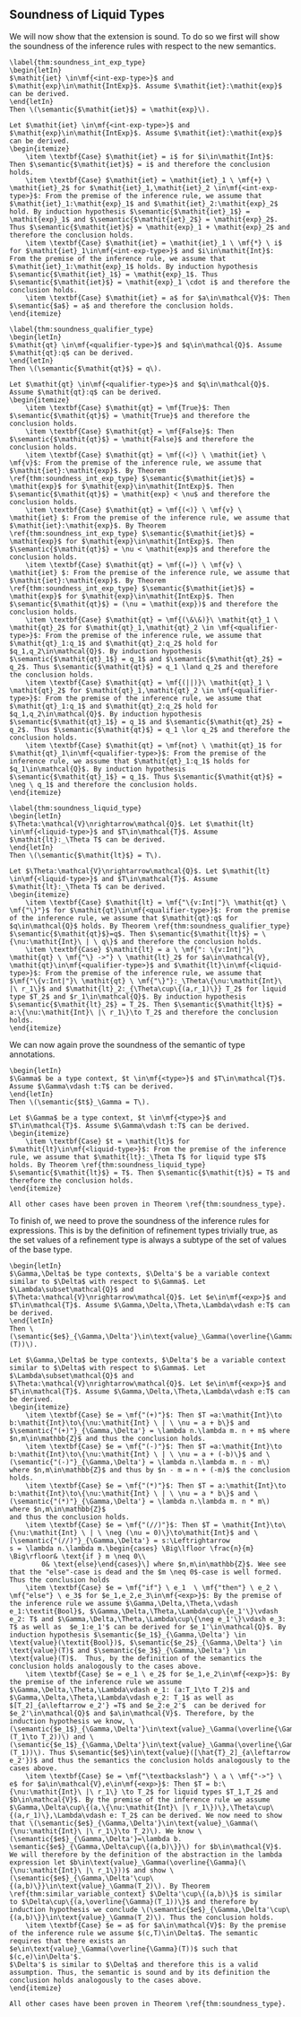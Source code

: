 ## Soundness of Liquid Types


We will now show that the extension is sound. To do so we first will show the soundness of the inference rules with respect to the new semantics. 

```theorem
\label{thm:soundness_int_exp_type}
\begin{letIn}
$\mathit{iet} \in\mf{<int-exp-type>}$ and $\mathit{exp}\in\mathit{IntExp}$. Assume $\mathit{iet}:\mathit{exp}$ can be derived.
\end{letIn}
Then \(\semantic{$\mathit{iet}$} = \mathit{exp}\).
```
```proof
Let $\mathit{iet} \in\mf{<int-exp-type>}$ and $\mathit{exp}\in\mathit{IntExp}$. Assume $\mathit{iet}:\mathit{exp}$ can be derived.
\begin{itemize}
    \item \textbf{Case} $\mathit{iet} = i$ for $i\in\mathit{Int}$: Then $\semantic{$\mathit{iet}$} = i$ and therefore the conclusion holds.
    \item \textbf{Case} $\mathit{iet} = \mathit{iet}_1 \ \mf{+} \ \mathit{iet}_2$ for $\mathit{iet}_1,\mathit{iet}_2 \in\mf{<int-exp-type>}$: From the premise of the inference rule, we assume that $\mathit{iet}_1:\mathit{exp}_1$ and $\mathit{iet}_2:\mathit{exp}_2$ hold. By induction hypothesis $\semantic{$\mathit{iet}_1$} = \mathit{exp}_1$ and $\semantic{$\mathit{iet}_2$} = \mathit{exp}_2$. Thus $\semantic{$\mathit{iet}$} = \mathit{exp}_1 + \mathit{exp}_2$ and therefore the conclusion holds.
    \item \textbf{Case} $\mathit{iet} = \mathit{iet}_1 \ \mf{*} \ i$ for $\mathit{iet}_1\in\mf{<int-exp-type>}$ and $i\in\mathit{Int}$: From the premise of the inference rule, we assume that $\mathit{iet}_1:\mathit{exp}_1$ holds. By induction hypothesis $\semantic{$\mathit{iet}_1$} = \mathit{exp}_1$. Thus $\semantic{$\mathit{iet}$} = \mathit{exp}_1 \cdot i$ and therefore the conclusion holds.
    \item \textbf{Case} $\mathit{iet} = a$ for $a\in\mathcal{V}$: Then $\semantic{$a$} = a$ and therefore the conclusion holds.
\end{itemize}
```

```theorem
\label{thm:soundness_qualifier_type}
\begin{letIn}
$\mathit{qt} \in\mf{<qualifier-type>}$ and $q\in\mathcal{Q}$. Assume $\mathit{qt}:q$ can be derived.
\end{letIn}
Then \(\semantic{$\mathit{qt}$} = q\).
```
```proof
Let $\mathit{qt} \in\mf{<qualifier-type>}$ and $q\in\mathcal{Q}$. Assume $\mathit{qt}:q$ can be derived.
\begin{itemize}
    \item \textbf{Case} $\mathit{qt} = \mf{True}$: Then $\semantic{$\mathit{qt}$} = \mathit{True}$ and therefore the conclusion holds.
    \item \textbf{Case} $\mathit{qt} = \mf{False}$: Then $\semantic{$\mathit{qt}$} = \mathit{False}$ and therefore the conclusion holds.
    \item \textbf{Case} $\mathit{qt} = \mf{(<)} \ \mathit{iet} \ \mf{v}$: From the premise of the inference rule, we assume that $\mathit{iet}:\mathit{exp}$. By Theorem \ref{thm:soundness_int_exp_type} $\semantic{$\mathit{iet}$} = \mathit{exp}$ for $\mathit{exp}\in\mathit{IntExp}$. Then $\semantic{$\mathit{qt}$} = \mathit{exp} < \nu$ and therefore the conclusion holds.
    \item \textbf{Case} $\mathit{qt} = \mf{(<)} \ \mf{v} \ \mathit{iet} $: From the premise of the inference rule, we assume that $\mathit{iet}:\mathit{exp}$. By Theorem \ref{thm:soundness_int_exp_type} $\semantic{$\mathit{iet}$} = \mathit{exp}$ for $\mathit{exp}\in\mathit{IntExp}$. Then $\semantic{$\mathit{qt}$} = \nu < \mathit{exp}$ and therefore the conclusion holds.
    \item \textbf{Case} $\mathit{qt} = \mf{(=)} \ \mf{v} \ \mathit{iet} $: From the premise of the inference rule, we assume that $\mathit{iet}:\mathit{exp}$. By Theorem \ref{thm:soundness_int_exp_type} $\semantic{$\mathit{iet}$} = \mathit{exp}$ for $\mathit{exp}\in\mathit{IntExp}$. Then $\semantic{$\mathit{qt}$} = (\nu = \mathit{exp})$ and therefore the conclusion holds.
    \item \textbf{Case} $\mathit{qt} = \mf{(\&\&)}\ \mathit{qt}_1 \ \mathit{qt}_2$ for $\mathit{qt}_1,\mathit{qt}_2 \in \mf{<qualifier-type>}$: From the premise of the inference rule, we assume that $\mathit{qt}_1:q_1$ and $\mathit{qt}_2:q_2$ hold for $q_1,q_2\in\mathcal{Q}$. By induction hypothesis $\semantic{$\mathit{qt}_1$} = q_1$ and $\semantic{$\mathit{qt}_2$} = q_2$. Thus $\semantic{$\mathit{qt}$} = q_1 \land q_2$ and therefore the conclusion holds.
    \item \textbf{Case} $\mathit{qt} = \mf{(||)}\ \mathit{qt}_1 \ \mathit{qt}_2$ for $\mathit{qt}_1,\mathit{qt}_2 \in \mf{<qualifier-type>}$: From the premise of the inference rule, we assume that $\mathit{qt}_1:q_1$ and $\mathit{qt}_2:q_2$ hold for $q_1,q_2\in\mathcal{Q}$. By induction hypothesis $\semantic{$\mathit{qt}_1$} = q_1$ and $\semantic{$\mathit{qt}_2$} = q_2$. Thus $\semantic{$\mathit{qt}$} = q_1 \lor q_2$ and therefore the conclusion holds.
    \item \textbf{Case} $\mathit{qt} = \mf{not} \ \mathit{qt}_1$ for $\mathit{qt}_1\in\mf{<qualifier-type>}$: From the premise of the inference rule, we assume that $\mathit{qt}_1:q_1$ holds for $q_1\in\mathcal{Q}$. By induction hypothesis $\semantic{$\mathit{qt}_1$} = q_1$. Thus $\semantic{$\mathit{qt}$} = \neg \ q_1$ and therefore the conclusion holds.
\end{itemize}
```

```theorem
\label{thm:soundness_liquid_type}
\begin{letIn}
$\Theta:\mathcal{V}\nrightarrow\mathcal{Q}$. Let $\mathit{lt} \in\mf{<liquid-type>}$ and $T\in\mathcal{T}$. Assume $\mathit{lt}:_\Theta T$ can be derived.
\end{letIn}
Then \(\semantic{$\mathit{lt}$} = T\).
```
```proof
Let $\Theta:\mathcal{V}\nrightarrow\mathcal{Q}$. Let $\mathit{lt} \in\mf{<liquid-type>}$ and $T\in\mathcal{T}$. Assume $\mathit{lt}:_\Theta T$ can be derived.
\begin{itemize}
    \item \textbf{Case} $\mathit{lt} = \mf{"\{v:Int|"}\ \mathit{qt} \ \mf{"\}"}$ for $\mathit{qt}\in\mf{<qualifier-type>}$: From the premise of the inference rule, we assume that $\mathit{qt}:q$ for $q\in\mathcal{Q}$ holds. By Theorem \ref{thm:soundness_qualifier_type} $\semantic{$\mathit{qt}$}=q$. Then $\semantic{$\mathit{lt}$} = \{\nu:\mathit{Int}\ | \ q\}$ and therefore the conclusion holds.
    \item \textbf{Case} $\mathit{lt} = a \ \mf{": \{v:Int|"}\ \mathit{qt} \ \mf{"\} ->"} \ \mathit{lt}_2$ for $a\in\mathcal{V}, \mathit{qt}\in\mf{<qualifier-type>}$ and $\mathit{lt}\in\mf{<liquid-type>}$: From the premise of the inference rule, we assume that $\mf{"\{v:Int|"}\ \mathit{qt} \ \mf{"\}"}:_\Theta\{\nu:\mathit{Int}\ |\ r_1\}$ and $\mathit{lt}_2:_{\Theta\cup\{(a,r_1)\}} T_2$ for liquid type $T_2$ and $r_1\in\mathcal{Q}$. By induction hypothesis $\semantic{$\mathit{lt}_2$} = T_2$. Then $\semantic{$\mathit{lt}$} = a:\{\nu:\mathit{Int}\ |\ r_1\}\to T_2$ and therefore the conclusion holds.
\end{itemize}
```

We can now again prove the soundness of the semantic of type annotations.

```theorem
\begin{letIn}
$\Gamma$ be a type context, $t \in\mf{<type>}$ and $T\in\mathcal{T}$. Assume $\Gamma\vdash t:T$ can be derived.
\end{letIn}
Then \(\semantic{$t$}_\Gamma = T\).
```
```proof
Let $\Gamma$ be a type context, $t \in\mf{<type>}$ and $T\in\mathcal{T}$. Assume $\Gamma\vdash t:T$ can be derived.
\begin{itemize}
    \item \textbf{Case} $t = \mathit{lt}$ for $\mathit{lt}\in\mf{<liquid-type>}$: From the premise of the inference rule, we assume that $\mathit{lt}:_\Theta T$ for liquid type $T$ holds. By Theorem \ref{thm:soundness_liquid_type} $\semantic{$\mathit{lt}$} = T$. Then $\semantic{$\mathit{t}$} = T$ and therefore the conclusion holds.
\end{itemize}

All other cases have been proven in Theorem \ref{thm:soundness_type}.
```

To finish of, we need to prove the soundness of the inference rules for expressions. This is by the definition of refinement types trivially true, as the set values of a refinement type is always a subtype of the set of values of the base type.

```theorem
\begin{letIn}
$\Gamma,\Delta$ be type contexts, $\Delta'$ be a variable context similar to $\Delta$ with respect to $\Gamma$. Let $\Lambda\subset\mathcal{Q}$ and $\Theta:\mathcal{V}\nrightarrow\mathcal{Q}$. Let $e\in\mf{<exp>}$ and $T\in\mathcal{T}$. Assume $\Gamma,\Delta,\Theta,\Lambda\vdash e:T$ can be derived. 
\end{letIn}
Then \(\semantic{$e$}_{\Gamma,\Delta'}\in\text{value}_\Gamma(\overline{\Gamma}(T))\).
```
```proof
Let $\Gamma,\Delta$ be type contexts, $\Delta'$ be a variable context similar to $\Delta$ with respect to $\Gamma$. Let $\Lambda\subset\mathcal{Q}$ and $\Theta:\mathcal{V}\nrightarrow\mathcal{Q}$. Let $e\in\mf{<exp>}$ and $T\in\mathcal{T}$. Assume $\Gamma,\Delta,\Theta,\Lambda\vdash e:T$ can be derived.
\begin{itemize}
    \item \textbf{Case} $e = \mf{"(+)"}$: Then $T =a:\mathit{Int}\to b:\mathit{Int}\to\{\nu:\mathit{Int} \ | \ \nu = a + b\}$ and $\semantic{"(+)"}_{\Gamma,\Delta'} = \lambda n.\lambda m. n + m$ where $n,m\in\mathbb{Z}$ and thus the conclusion holds.
    \item \textbf{Case} $e = \mf{"(-)"}$: Then $T =a:\mathit{Int}\to b:\mathit{Int}\to\{\nu:\mathit{Int} \ | \ \nu = a + (-b)\}$ and \(\semantic{"(-)"}_{\Gamma,\Delta'} = \lambda n.\lambda m. n - m\) where $n,m\in\mathbb{Z}$ and thus by $n - m = n + (-m)$ the conclusion holds.
    \item \textbf{Case} $e = \mf{"(*)"}$: Then $T = a:\mathit{Int}\to b:\mathit{Int}\to\{\nu:\mathit{Int} \ | \ \nu = a * b\}$ and \(\semantic{"(*)"}_{\Gamma,\Delta'} = \lambda n.\lambda m. n * m\) where $n,m\in\mathbb{Z}$
and thus the conclusion holds.
    \item \textbf{Case} $e = \mf{"(//)"}$: Then $T = \mathit{Int}\to\{\nu:\mathit{Int} \ | \ \neg (\nu = 0)\}\to\mathit{Int}$ and \[\semantic{"(//)"}_{\Gamma,\Delta'} = s:\Leftrightarrow 
s = \lambda n.\lambda m.\begin{cases} \Big\lfloor \frac{n}{m} \Big\rfloor& \text{if } m \neq 0\\
        0& \text{else}\end{cases}\] where $n,m\in\mathbb{Z}$. Wee see that the "else"-case is dead and the $m \neq 0$-case is well formed. Thus the conclusion holds
    \item \textbf{Case} $e = \mf{"if"} \ e_1  \ \mf{"then"} \ e_2 \ \mf{"else"} \ e_3$ for $e_1,e_2,e_3\in\mf{<exp>}$: By the premise of the inference rule we assume $\Gamma,\Delta,\Theta,\vdash e_1:\textit{Bool}$, $\Gamma,\Delta,\Theta,\Lambda\cup\{e_1'\}\vdash e_2: T$ and $\Gamma,\Delta,\Theta,\Lambda\cup\{\neg e_1'\}\vdash e_3: T$ as well as  $e_1:e_1'$ can be derived for $e_1'\in\mathcal{Q}$. By induction hypothesis $\semantic{$e_1$}_{\Gamma,\Delta'} \in \text{value}(\textit{Bool})$, $\semantic{$e_2$}_{\Gamma,\Delta'} \in \text{value}(T)$ and $\semantic{$e_3$}_{\Gamma,\Delta'} \in \text{value}(T)$.  Thus, by the definition of the semantics the conclusion holds analogously to the cases above.
    \item \textbf{Case} $e = e_1 \ e_2$ for $e_1,e_2\in\mf{<exp>}$: By the premise of the inference rule we assume $\Gamma,\Delta,\Theta,\Lambda\vdash e_1: (a:T_1\to T_2)$ and  $\Gamma,\Delta,\Theta,\Lambda\vdash e_2: T_1$ as well as $[T_2]_{a\leftarrow e_2'} =T$ and $e_2:e_2'$  can be derived for $e_2'\in\mathcal{Q}$ and $a\in\mathcal{V}$. Therefore, by the induction hypothesis we know, \(\semantic{$e_1$}_{\Gamma,\Delta'}\in\text{value}_\Gamma(\overline{\Gamma}(T_1\to T_2))\) and \(\semantic{$e_1$}_{\Gamma,\Delta'}\in\text{value}_\Gamma(\overline{\Gamma}(T_1))\). Thus $\semantic{$e$}\in\text{value}([\hat{T}_2]_{a\leftarrow e_2'})$ and thus the semantics the conclusion holds analogously to the cases above.
    \item \textbf{Case} $e = \mf{"\textbackslash"} \ a \ \mf{"->"} \ e$ for $a\in\mathcal{V},e\in\mf{<exp>}$: Then $T = b:\{\nu:\mathit{Int}\ |\ r_1\} \to T_2$ for liquid types $T_1,T_2$ and $b\in\mathcal{V}$. By the premise of the inference rule we assume  $\Gamma,\Delta\cup\{(a,\{\nu:\mathit{Int}\ |\ r_1\})\},\Theta\cup\{(a,r_1)\},\Lambda\vdash e: T_2$ can be derived. We now need to show that \(\semantic{$e$}_{\Gamma,\Delta'}\in\text{value}_\Gamma(\{\nu:\mathit{Int}\ |\ r_1\}\to T_2)\). We know \(\semantic{$e$}_{\Gamma,\Delta'}=\lambda b. \semantic{$e$}_{\Gamma,\Delta\cup\{(a,b)\}}\) for $b\in\mathcal{V}$. We will therefore by the definition of the abstraction in the lambda expression let $b\in\text{value}_\Gamma(\overline{\Gamma}(\{\nu:\mathit{Int}\ |\ r_1\}))$ and show \(\semantic{$e$}_{\Gamma,\Delta'\cup\{(a,b)\}}\in\text{value}_\Gamma(T_2)\). By Theorem \ref{thm:similar_variable_context} $\Delta'\cup\{(a,b)\}$ is similar to $\Delta\cup\{(a,\overline{\Gamma}(T_1))\}$ and therefore by induction hypothesis we conclude \(\semantic{$e$}_{\Gamma,\Delta'\cup\{(a,b)\}}\in\text{value}_\Gamma(T_2)\). Thus the conclusion holds.
    \item \textbf{Case} $e = a$ for $a\in\mathcal{V}$: By the premise of the inference rule we assume $(c,T)\in\Delta$. The semantic requires that there exists an $e\in\text{value}_\Gamma(\overline{\Gamma}(T))$ such that $(c,e)\in\Delta'$.
$\Delta'$ is similar to $\Delta$ and therefore this is a valid assumption. Thus, the semantic is sound and by its definition the conclusion holds analogously to the cases above.
\end{itemize}

All other cases have been proven in Theorem \ref{thm:soundness_type}.
```